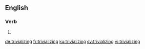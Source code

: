 ==English==

===Verb===
{{head|en|present participle}}

# {{present participle of|trivialize|lang=en|nocat=1}}

[[de:trivializing]]
[[fr:trivializing]]
[[ku:trivializing]]
[[sv:trivializing]]
[[vi:trivializing]]